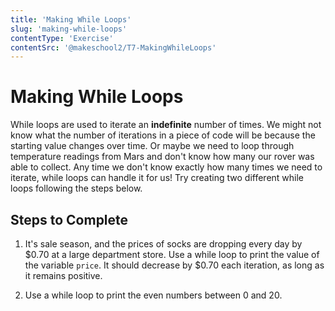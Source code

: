 ```yaml
---
title: 'Making While Loops'
slug: 'making-while-loops'
contentType: 'Exercise'
contentSrc: '@makeschool2/T7-MakingWhileLoops'
---
```


# Making While Loops

While loops are used to iterate an **indefinite** number of times. We might not know what the number of iterations in a piece of code will be because the starting value changes over time. Or maybe we need to loop through temperature readings from Mars and don't know how many our rover was able to collect. Any time we don't know exactly how many times we need to iterate, while loops can handle it for us! Try creating two different while loops following the steps below.

## Steps to Complete

1. It's sale season, and the prices of socks are dropping every day by $0.70 at a large department store. Use a while loop to print the value of the variable `price`. It should decrease by $0.70 each iteration, as long as it remains positive.

2. Use a while loop to print the even numbers between 0 and 20.